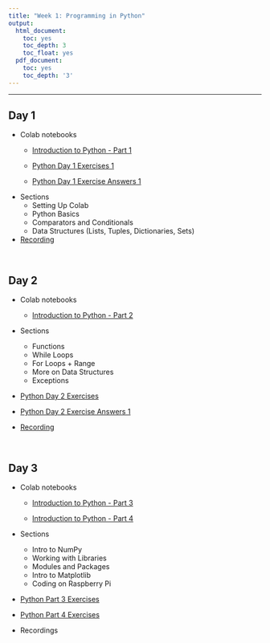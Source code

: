 ```yaml
---
title: "Week 1: Programming in Python"
output:
  html_document:
    toc: yes
    toc_depth: 3
    toc_float: yes
  pdf_document:
    toc: yes
    toc_depth: '3'
---
```


---

## Day 1 


* Colab notebooks
  * [Introduction to Python - Part 1](https://drive.google.com/file/d/1AKTscsVwVOLpcC_b5l5vVuMcMb9954u6/view?usp=sharing)

  * [Python Day 1 Exercises 1](https://drive.google.com/file/d/1m-Kda2i3dXnQ-lnR-ee6k5KIfyF9ovpy/view?usp=sharing)

  * [Python Day 1 Exercise Answers 1](https://drive.google.com/file/d/1dEnmOOQ8vZQnoiI-KE6ocLpbplXDJaOQ/view?usp=sharing)

* Sections
  * Setting Up Colab
  * Python Basics
  * Comparators and Conditionals
  * Data Structures (Lists, Tuples, Dictionaries, Sets)

* [Recording](https://harvard.zoom.us/rec/share/B2mXUYMJEwtgnzUyS1DSe6sreVt4MTNumK4S5JS38z1NsRC6jqi0gfFfhVzWfh16.E2lUcQofqsVqVByu)

  


<br>

## Day 2  

* Colab notebooks
  * [Introduction to Python - Part 2
  ](https://drive.google.com/file/d/1UD64ZDV24doGhqc-b34ZVeVzQ8H6ts1p/view?usp=sharing)
* Sections
   * Functions
   * While Loops 
   * For Loops + Range
   * More on Data Structures
   * Exceptions 

* [Python Day 2 Exercises](https://drive.google.com/file/d/1JX_pR0U4UFzj7NBJ46uY-jGLLIeN7XhX/view?usp=sharing)

* [Python Day 2 Exercise Answers 1](https://drive.google.com/file/d/1MyUBO4xX5IdpfosvpUluCUkghNk76bJm/view?usp=sharing)


* [Recording](https://harvard.zoom.us/rec/share/I826K0UeKhlnhxFq2l2Zw71By2iMbjaaTTroX1nThcHsBNixIKpFgf2XeRO1b4Sc.9McSpi5BCJ_4XYxF)

<br>

## Day 3

* Colab notebooks
  * [Introduction to Python - Part 3](https://drive.google.com/file/d/1cjuxTBy1vaUY2JhpYhtrRkDazAbGyI_T/view?usp=sharing)
  
  * [Introduction to Python - Part 4](https://drive.google.com/file/d/1JopwcFgFuXbtQWVtfIU3tHXte-YcG3Za/view?usp=sharing)
* Sections
  * Intro to NumPy
  * Working with Libraries
  * Modules and Packages
  * Intro to Matplotlib
  * Coding on Raspberry Pi

* [Python Part 3 Exercises](https://drive.google.com/file/d/1Un6ipxdoE-msIwOOVEImqMyYOYtvTTtX/view?usp=sharing)

* [Python Part 4 Exercises](https://drive.google.com/file/d/1EHxaRtYvJ-k9nJCtJawv1U9KS_b8taQc/view?usp=sharing)

* Recordings



<br>





